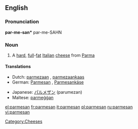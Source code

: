 {{also|Parmesan}}
==English==

===Pronunciation===
'''par-me-san*'''
{{rfp}}
par-me-SAHN

===Noun===
{{wikipedia}}
{{infl|en|noun}}

# A [[hard]], [[full]]-[[fat]] [[Italian]] [[cheese]] from [[Parma]]

====Translations====
{{top}}
* Dutch: [[parmezaan]] {{m}}, [[parmezaankaas]] {{m}}
* German: [[Parmesan]] {{m}}, [[Parmesankäse]] {{m}}
{{mid}}
* Japanese: [[パルメザン]] (parumezan)
* Maltese: [[parmeġġan]]
{{bottom}}

[[Category:Cheeses]]

[[el:parmesan]]
[[fr:parmesan]]
[[it:parmesan]]
[[pl:parmesan]]
[[ru:parmesan]]
[[vi:parmesan]]